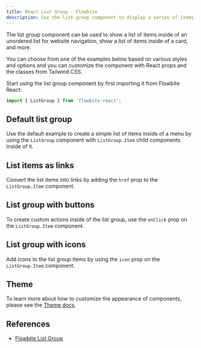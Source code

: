 ```yaml
---
title: React List Group - Flowbite
description: Use the list group component to display a series of items, buttons or links inside a single element
---
```


The list group component can be used to show a list of items inside of an unordered list for website navigation, show a list of items inside of a card, and more.

You can choose from one of the examples below based on various styles and options and you can customize the component with React props and the classes from Tailwind CSS.

Start using the list group component by first importing it from Flowbite React:

```jsx
import { ListGroup } from 'flowbite-react';
```

## Default list group

Use the default example to create a simple list of items inside of a menu by using the `ListGroup` component with `ListGroup.Item` child components inside of it.

<Example name="listGroup.root" />

## List items as links

Convert the list items into links by adding the `href` prop to the `ListGroup.Item` component.

<Example name="listGroup.itemsAsLink" />

## List group with buttons

To create custom actions inside of the list group, use the `onClick` prop on the `ListGroup.Item` component.

<Example name="listGroup.withButtons" />

## List group with icons

Add icons to the list group items by using the `icon` prop on the `ListGroup.Item` component.

<Example name="listGroup.withIcons" />

## Theme

To learn more about how to customize the appearance of components, please see the [Theme docs](/docs/customize/theme).

<Theme name="listGroup" />

## References

- [Flowbite List Group](https://flowbite.com/docs/components/list-group/)
